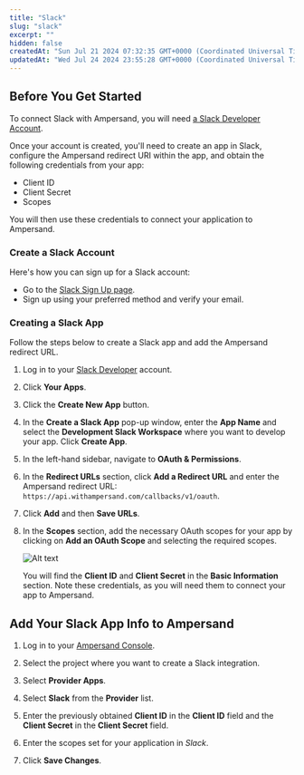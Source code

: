 ```yaml
---
title: "Slack"
slug: "slack"
excerpt: ""
hidden: false
createdAt: "Sun Jul 21 2024 07:32:35 GMT+0000 (Coordinated Universal Time)"
updatedAt: "Wed Jul 24 2024 23:55:28 GMT+0000 (Coordinated Universal Time)"
---
```

## Before You Get Started

To connect Slack with Ampersand, you will need [a Slack Developer Account](https://api.slack.com/developer-program/join).

Once your account is created, you'll need to create an app in Slack, configure the Ampersand redirect URI within the app, and obtain the following credentials from your app:

- Client ID
- Client Secret
- Scopes

You will then use these credentials to connect your application to Ampersand.

### Create a Slack Account

Here's how you can sign up for a Slack account:

- Go to the [Slack Sign Up page](https://api.slack.com/developer-program/join).
- Sign up using your preferred method and verify your email.

### Creating a Slack App

Follow the steps below to create a Slack app and add the Ampersand redirect URL.

1. Log in to your [Slack Developer](https://slack.com/signin) account.

2. Click **Your Apps**.

3. Click the **Create New App** button.

4. In the **Create a Slack App** pop-up window, enter the **App Name** and select the **Development Slack Workspace** where you want to develop your app. Click **Create App**.

5. In the left-hand sidebar, navigate to **OAuth & Permissions**.

6. In the **Redirect URLs** section, click **Add a Redirect URL** and enter the Ampersand redirect URL: `https://api.withampersand.com/callbacks/v1/oauth`. 

7. Click **Add** and then **Save URLs**.

8. In the **Scopes** section, add the necessary OAuth scopes for your app by clicking on **Add an OAuth Scope** and selecting the required scopes.

   ![Alt text](https://files.readme.io/23f128f-slack1.gif)

   You will find the **Client ID** and **Client Secret** in the **Basic Information** section. Note these credentials, as you will need them to connect your app to Ampersand.

## Add Your Slack App Info to Ampersand

1. Log in to your [Ampersand Console](https://console.withampersand.com).

2. Select the project where you want to create a Slack integration.

   

3. Select **Provider Apps**.

4. Select **Slack** from the **Provider** list.

5. Enter the previously obtained **Client ID** in the **Client ID** field and the **Client Secret** in the **Client Secret** field.

6. Enter the scopes set for your application in _Slack_.

   

7. Click **Save Changes**.
